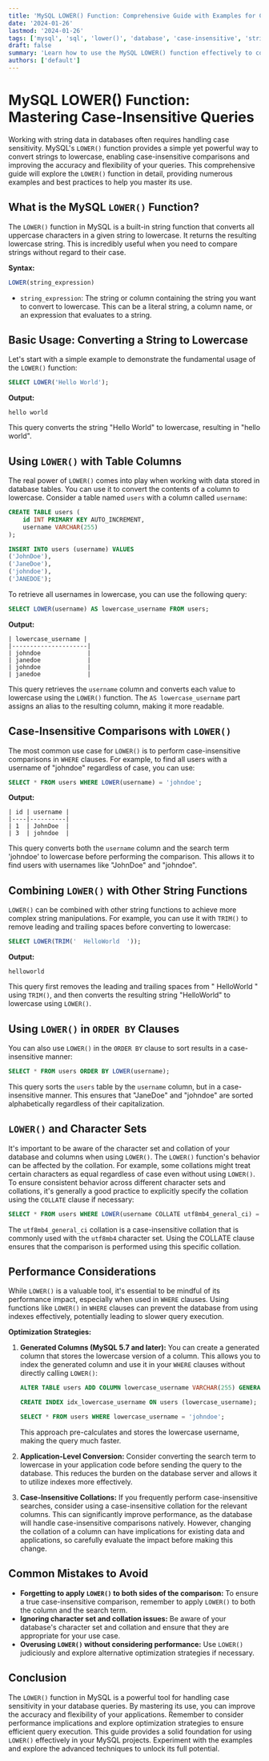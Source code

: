 ```yaml
---
title: 'MySQL LOWER() Function: Comprehensive Guide with Examples for Case-Insensitive Queries'
date: '2024-01-26'
lastmod: '2024-01-26'
tags: ['mysql', 'sql', 'lower()', 'database', 'case-insensitive', 'string functions', 'query optimization']
draft: false
summary: 'Learn how to use the MySQL LOWER() function effectively to convert strings to lowercase for case-insensitive comparisons and searches in your database. Includes practical examples and best practices.'
authors: ['default']
---
```


# MySQL LOWER() Function: Mastering Case-Insensitive Queries

Working with string data in databases often requires handling case sensitivity.  MySQL's `LOWER()` function provides a simple yet powerful way to convert strings to lowercase, enabling case-insensitive comparisons and improving the accuracy and flexibility of your queries. This comprehensive guide will explore the `LOWER()` function in detail, providing numerous examples and best practices to help you master its use.

## What is the MySQL `LOWER()` Function?

The `LOWER()` function in MySQL is a built-in string function that converts all uppercase characters in a given string to lowercase.  It returns the resulting lowercase string.  This is incredibly useful when you need to compare strings without regard to their case.

**Syntax:**

```sql
LOWER(string_expression)
```

*   `string_expression`:  The string or column containing the string you want to convert to lowercase. This can be a literal string, a column name, or an expression that evaluates to a string.

## Basic Usage: Converting a String to Lowercase

Let's start with a simple example to demonstrate the fundamental usage of the `LOWER()` function:

```sql
SELECT LOWER('Hello World');
```

**Output:**

```
hello world
```

This query converts the string "Hello World" to lowercase, resulting in "hello world".

## Using `LOWER()` with Table Columns

The real power of `LOWER()` comes into play when working with data stored in database tables.  You can use it to convert the contents of a column to lowercase.  Consider a table named `users` with a column called `username`:

```sql
CREATE TABLE users (
    id INT PRIMARY KEY AUTO_INCREMENT,
    username VARCHAR(255)
);

INSERT INTO users (username) VALUES
('JohnDoe'),
('JaneDoe'),
('johndoe'),
('JANEDOE');
```

To retrieve all usernames in lowercase, you can use the following query:

```sql
SELECT LOWER(username) AS lowercase_username FROM users;
```

**Output:**

```
| lowercase_username |
|---------------------|
| johndoe             |
| janedoe             |
| johndoe             |
| janedoe             |
```

This query retrieves the `username` column and converts each value to lowercase using the `LOWER()` function.  The `AS lowercase_username` part assigns an alias to the resulting column, making it more readable.

## Case-Insensitive Comparisons with `LOWER()`

The most common use case for `LOWER()` is to perform case-insensitive comparisons in `WHERE` clauses.  For example, to find all users with a username of "johndoe" regardless of case, you can use:

```sql
SELECT * FROM users WHERE LOWER(username) = 'johndoe';
```

**Output:**

```
| id | username |
|----|----------|
| 1  | JohnDoe  |
| 3  | johndoe  |
```

This query converts both the `username` column and the search term 'johndoe' to lowercase before performing the comparison. This allows it to find users with usernames like "JohnDoe" and "johndoe".

## Combining `LOWER()` with Other String Functions

`LOWER()` can be combined with other string functions to achieve more complex string manipulations.  For example, you can use it with `TRIM()` to remove leading and trailing spaces before converting to lowercase:

```sql
SELECT LOWER(TRIM('  HelloWorld  '));
```

**Output:**

```
helloworld
```

This query first removes the leading and trailing spaces from " HelloWorld " using `TRIM()`, and then converts the resulting string "HelloWorld" to lowercase using `LOWER()`.

## Using `LOWER()` in `ORDER BY` Clauses

You can also use `LOWER()` in the `ORDER BY` clause to sort results in a case-insensitive manner:

```sql
SELECT * FROM users ORDER BY LOWER(username);
```

This query sorts the `users` table by the `username` column, but in a case-insensitive manner.  This ensures that "JaneDoe" and "johndoe" are sorted alphabetically regardless of their capitalization.

## `LOWER()` and Character Sets

It's important to be aware of the character set and collation of your database and columns when using `LOWER()`.  The `LOWER()` function's behavior can be affected by the collation.  For example, some collations might treat certain characters as equal regardless of case even without using `LOWER()`.  To ensure consistent behavior across different character sets and collations, it's generally a good practice to explicitly specify the collation using the `COLLATE` clause if necessary:

```sql
SELECT * FROM users WHERE LOWER(username COLLATE utf8mb4_general_ci) = 'johndoe';
```

The `utf8mb4_general_ci` collation is a case-insensitive collation that is commonly used with the `utf8mb4` character set. Using the COLLATE clause ensures that the comparison is performed using this specific collation.

## Performance Considerations

While `LOWER()` is a valuable tool, it's essential to be mindful of its performance impact, especially when used in `WHERE` clauses. Using functions like `LOWER()` in `WHERE` clauses can prevent the database from using indexes effectively, potentially leading to slower query execution.

**Optimization Strategies:**

1.  **Generated Columns (MySQL 5.7 and later):**  You can create a generated column that stores the lowercase version of a column.  This allows you to index the generated column and use it in your `WHERE` clauses without directly calling `LOWER()`:

    ```sql
    ALTER TABLE users ADD COLUMN lowercase_username VARCHAR(255) GENERATED ALWAYS AS (LOWER(username)) STORED;

    CREATE INDEX idx_lowercase_username ON users (lowercase_username);

    SELECT * FROM users WHERE lowercase_username = 'johndoe';
    ```

    This approach pre-calculates and stores the lowercase username, making the query much faster.

2.  **Application-Level Conversion:**  Consider converting the search term to lowercase in your application code before sending the query to the database.  This reduces the burden on the database server and allows it to utilize indexes more effectively.

3.  **Case-Insensitive Collations:**  If you frequently perform case-insensitive searches, consider using a case-insensitive collation for the relevant columns.  This can significantly improve performance, as the database will handle case-insensitive comparisons natively.  However, changing the collation of a column can have implications for existing data and applications, so carefully evaluate the impact before making this change.

## Common Mistakes to Avoid

*   **Forgetting to apply `LOWER()` to both sides of the comparison:**  To ensure a true case-insensitive comparison, remember to apply `LOWER()` to both the column and the search term.
*   **Ignoring character set and collation issues:**  Be aware of your database's character set and collation and ensure that they are appropriate for your use case.
*   **Overusing `LOWER()` without considering performance:**  Use `LOWER()` judiciously and explore alternative optimization strategies if necessary.

## Conclusion

The `LOWER()` function in MySQL is a powerful tool for handling case sensitivity in your database queries. By mastering its use, you can improve the accuracy and flexibility of your applications. Remember to consider performance implications and explore optimization strategies to ensure efficient query execution.  This guide provides a solid foundation for using `LOWER()` effectively in your MySQL projects.  Experiment with the examples and explore the advanced techniques to unlock its full potential.
